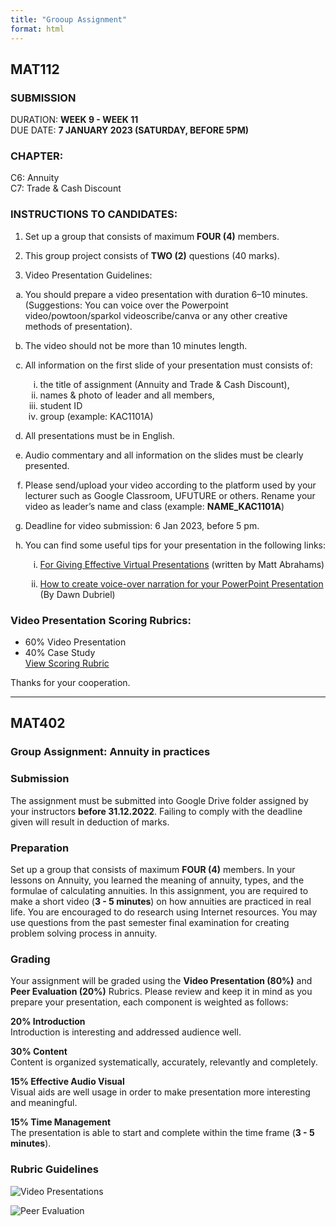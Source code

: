 ```yaml
---
title: "Grooup Assignment"
format: html
---
```

  
## MAT112\

### **SUBMISSION**\
DURATION: **WEEK 9 - WEEK 11**\
DUE DATE: **7 JANUARY 2023 (SATURDAY, BEFORE 5PM)**\

### **CHAPTER:**\
C6: Annuity\
C7: Trade & Cash Discount\

### **INSTRUCTIONS TO CANDIDATES:**\

1. Set up a group that consists of maximum **FOUR (4)** members.\

2. This group project consists of **TWO (2)** questions (40 marks).\

3. Video Presentation Guidelines:\

  a. You should prepare a video presentation with duration 6–10 minutes. (Suggestions: You can voice over the Powerpoint video/powtoon/sparkol videoscribe/canva or any other creative methods of presentation).\

  b. The video should not be more than 10 minutes length.\

  c. All information on the first slide of your presentation must consists of:\
      i) the title of assignment (Annuity and Trade & Cash Discount),\
      ii) names & photo of leader and all members,\
      iii) student ID\
      iv) group (example: KAC1101A)\

  d. All presentations must be in English.\

  e. Audio commentary and all information on the slides must be clearly presented.\

  f. Please send/upload your video according to the platform used by your lecturer such as Google Classroom, UFUTURE or others. Rename your video as leader’s name and class (example: **NAME_KAC1101A**)\

  g. Deadline for video submission: 6 Jan 2023, before 5 pm.\

  h. You can find some useful tips for your presentation in the following links:\
      i) [For Giving Effective Virtual Presentations](https://www.gsb.stanford.edu/insights/10-tips-giving-effective-virtual-presentations)
(written by Matt Abrahams)\

      ii) [How to create voice-over narration for your PowerPoint Presentation](https://www.youtube.com/watch?v=3uk4CU7uobM) (By Dawn Dubriel)\

### **Video Presentation Scoring Rubrics:**\
- 60% Video Presentation\
- 40% Case Study\
[View Scoring Rubric](https://drive.google.com/file/d/1LcaTEf23aSmgBZy8DBVXznfQaKJCT2VE/view?usp=drivesdk)

Thanks for your cooperation.\

---

## MAT402\

### **Group Assignment: Annuity in practices**\

### **Submission**\
The assignment must be submitted into Google Drive folder assigned by your instructors **before 31.12.2022**. Failing to comply with the deadline given will result in deduction of marks.\

### **Preparation**\
Set up a group that consists of maximum **FOUR (4)** members. In your lessons on Annuity, you learned the meaning of annuity, types, and the formulae of calculating annuities. In this assignment, you are required to make a short video (**3 - 5 minutes**) on how annuities are practiced in real life. You are encouraged to do research using Internet resources. You may use questions from the past semester final examination for creating problem solving process in annuity.\

### **Grading**\
Your  assignment will be graded using the **Video Presentation (80%)** and **Peer Evaluation (20%)** Rubrics. Please review and keep it in mind as you prepare your presentation, each component is weighted as follows:\

**20% Introduction**\
Introduction is interesting and addressed audience well.\

**30% Content**\
Content is organized systematically, accurately, relevantly and completely.\

**15% Effective Audio Visual**\
Visual aids are well usage in order to make presentation more interesting and meaningful.\

**15% Time Management**\
The presentation is able to start and complete within the time frame (**3 - 5 minutes**).\

### **Rubric Guidelines**\

![Video Presentations](files/mat402_video_rubrics.png)\

![Peer Evaluation](files/mat402_peer_rubric.png)\
